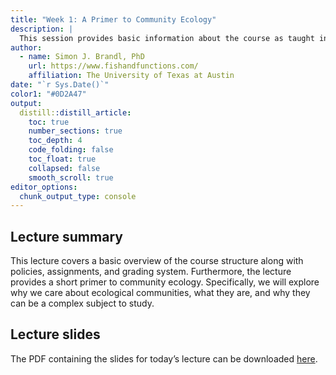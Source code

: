 ```yaml
---
title: "Week 1: A Primer to Community Ecology"
description: |
  This session provides basic information about the course as taught in Spring 2025, as well as a primer to the field of community ecology. 
author:
  - name: Simon J. Brandl, PhD
    url: https://www.fishandfunctions.com/
    affiliation: The University of Texas at Austin
date: "`r Sys.Date()`"
color1: "#0D2A47"
output:
  distill::distill_article:
    toc: true
    number_sections: true
    toc_depth: 4
    code_folding: false
    toc_float: true
    collapsed: false
    smooth_scroll: true
editor_options: 
  chunk_output_type: console
---
```


## Lecture summary

This lecture covers a basic overview of the course structure along with policies, assignments, and grading system. Furthermore, the lecture provides a short primer to community ecology. Specifically, we will explore why we care about ecological communities, what they are, and why they can be a complex subject to study. 

## Lecture slides

The PDF containing the slides for today's lecture can be downloaded [here](lectures/1_Introduction_2025.pdf).



